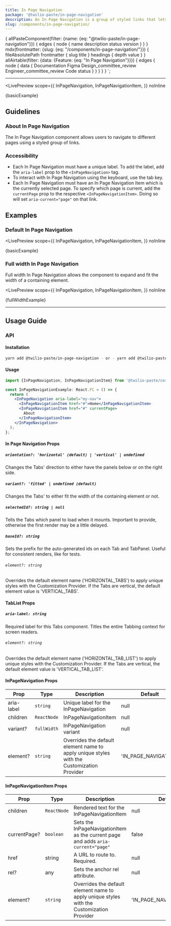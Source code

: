 ```yaml
---
title: In Page Navigation
package: '@twilio-paste/in-page-navigation'
description: An In Page Navigation is a group of styled links that lets users navigate between related pages.
slug: /components/in-page-navigation/
---
```



  {
    allPasteComponent(filter: {name: {eq: "@twilio-paste/in-page-navigation"}}) {
      edges {
        node {
          name
          description
          status
          version
        }
      }
    }
    mdx(frontmatter: {slug: {eq: "/components/in-page-navigation/"}}) {
      fileAbsolutePath
      frontmatter {
        slug
        title
      }
      headings {
        depth
        value
      }
    }
    allAirtable(filter: {data: {Feature: {eq: "In Page Navigation"}}}) {
      edges {
        node {
          data {
            Documentation
            Figma
            Design_committee_review
            Engineer_committee_review
            Code
            status
          }
        }
      }
    }
  }
`;

<NormalizedComponentHeader
  categoryRoute={SidebarCategoryRoutes.COMPONENTS}
  githubUrl="https://github.com/twilio-labs/paste/tree/main/packages/paste-core/components/in-page-navigation"
  storybookUrl="/?path=/story/components-in-page-navigation--default"
  data={props.data}
/>

---

<contentwrapper>

<PageAside data={props.data.mdx} />

<content>

<LivePreview
  scope={{
    InPageNavigation,
    InPageNavigationItem,
  }}
  noInline
>
  {basicExample}
</LivePreview>

## Guidelines

### About In Page Navigation

The In Page Navigation component allows users to navigate to different pages using a styled group of links.

### Accessibility

- Each In Page Navigation must have a unique label. To add the label, add the `aria-label` prop to the `<InPageNavigation>` tag.
- To interact with In Page Navigation using the keyboard, use the tab key.
- Each In Page Navigation must have an In Page Navigation Item which is the currently selected page. To specify which page is current, add the `currentPage` prop to the respective `<InPageNavigationItem>`. Doing so will set `aria-current="page"` on that link.

## Examples

### Default In Page Navigation

<LivePreview
  scope={{
    InPageNavigation,
    InPageNavigationItem,
  }}
  noInline
>
  {basicExample}
</LivePreview>

### Full width In Page Navigation

Full width In Page Navigation allows the component to expand and fit the width of a containing element.

<LivePreview
  scope={{
    InPageNavigation,
    InPageNavigationItem,
  }}
  noInline
>
  {fullWidthExample}
</LivePreview>

---

## Usage Guide

### API

#### Installation

```bash
yarn add @twilio-paste/in-page-navigation - or - yarn add @twilio-paste/core
```

#### Usage

```jsx
import {InPageNavigation, InPageNavigationItem} from '@twilio-paste/core/in-page-navigation';

const InPageNavigationExample: React.FC = () => {
  return (
    <InPageNavigation aria-label="my-nav">
      <InPageNavigationItem href="#">Home</InPageNavigationItem>
      <InPageNavigationItem href="#" currentPage>
        About
      </InPageNavigationItem>
    </InPageNavigation>
  );
};
```

#### In Page Navigation Props

##### `orientation?: 'horizontal' (default) | 'vertical' | undefined`

Changes the Tabs' direction to either have the panels below or on the right side.

##### `variant?: 'fitted' | undefined (default)`

Changes the Tabs' to either fit the width of the containing element or not.

##### `selectedId?: string | null`

Tells the Tabs which panel to load when it mounts. Important to provide, otherwise the first render may be a little delayed.

##### `baseId?: string`

Sets the prefix for the auto-generated ids on each Tab and TabPanel. Useful for consistent renders, like for tests.

###### `element?: string`

Overrides the default element name ('HORIZONTAL_TABS') to apply unique styles with the Customization Provider. If the Tabs are vertical, the default element value is 'VERTICAL_TABS'.

#### TabList Props

##### `aria-label: string`

Required label for this Tabs component. Titles the entire Tabbing context for screen readers.

###### `element?: string`

Overrides the default element name ('HORIZONTAL_TAB_LIST') to apply unique styles with the Customization Provider. If the Tabs are vertical, the default element value is 'VERTICAL_TAB_LIST'.

#### InPageNavigation Props

| Prop       | Type        | Description                                                                               | Default              |
| ---------- | ----------- | ----------------------------------------------------------------------------------------- | -------------------- |
| aria-label | `string`    | Unique label for the InPageNavigation                                                     | null                 |
| children   | `ReactNode` | InPageNavigationItem                                                                      | null                 |
| variant?   | `fullWidth` | InPageNavigation variant                                                                  | null                 |
| element?   | `string`    | Overrides the default element name to apply unique styles with the Customization Provider | 'IN_PAGE_NAVIGATION' |

#### InPageNavigationItem Props

| Prop         | Type        | Description                                                                               | Default                   |
| ------------ | ----------- | ----------------------------------------------------------------------------------------- | ------------------------- |
| children     | `ReactNode` | Rendered text for the InPageNavigationItem                                                | null                      |
| currentPage? | `boolean`   | Sets the InPageNavigationItem as the current page and adds `aria-current="page"`          | false                     |
| href         | string      | A URL to route to. Required.                                                              | null                      |
| rel?         | any         | Sets the anchor rel attribute.                                                            | null                      |
| element?     | `string`    | Overrides the default element name to apply unique styles with the Customization Provider | 'IN_PAGE_NAVIGATION_ITEM' |

<ChangelogRevealer>
  <Changelog />
</ChangelogRevealer>

</content>

</contentwrapper>
